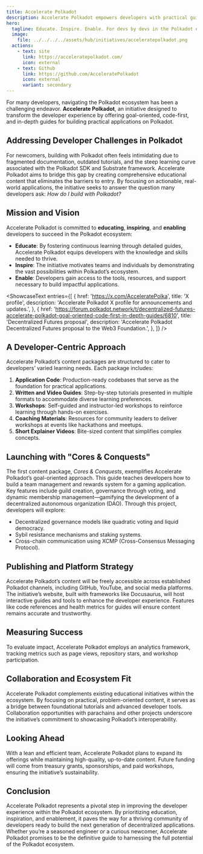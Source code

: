 ```yaml
---
title: Accelerate Polkadot
description: Accelerate Polkadot empowers developers with practical guides, tools, and resources to build applications in the Polkadot ecosystem.
hero:
  tagline: Educate. Inspire. Enable. For devs by devs in the Polkadot ecosystem.
  image: 
    file: ../../../../assets/hub/initiatives/acceleratepolkadot.png
  actions:
    - text: site
      link: https://acceleratepolkadot.com/
      icon: external
    - text: Github
      link: https://github.com/AcceleratePolkadot
      icon: external
      variant: secondary
---
```



For many developers, navigating the Polkadot ecosystem has been a challenging endeavor. **Accelerate Polkadot**, an initiative designed to transform the developer experience by offering goal-oriented, code-first, and in-depth guides for building practical applications on Polkadot.

## Addressing Developer Challenges in Polkadot
For newcomers, building with Polkadot often feels intimidating due to fragmented documentation, outdated tutorials, and the steep learning curve associated with the Polkadot SDK and Substrate framework. Accelerate Polkadot aims to bridge this gap by creating comprehensive educational content that eliminates the barriers to entry. By focusing on actionable, real-world applications, the initiative seeks to answer the question many developers ask: *How do I build with Polkadot?*

## Mission and Vision
Accelerate Polkadot is committed to **educating**, **inspiring**, and **enabling** developers to succeed in the Polkadot ecosystem:
- **Educate**: By fostering continuous learning through detailed guides, Accelerate Polkadot equips developers with the knowledge and skills needed to thrive.
- **Inspire**: The initiative motivates teams and individuals by demonstrating the vast possibilities within Polkadot’s ecosystem.
- **Enable**: Developers gain access to the tools, resources, and support necessary to build impactful applications.

<ShowcaseText
  entries={[
    {
      href: 'https://x.com/AcceleratePolka',
      title: 'X profile',
      description: 'Accelerate Polkadot X profile for announcements and updates.',
    },
    {
      href: 'https://forum.polkadot.network/t/decentralized-futures-accelerate-polkadot-goal-oriented-code-first-in-depth-guides/6810',
      title: 'Decentralized Futures proposal',
      description: 'Accelerate Polkadot Decentralized Futures proposal to the Web3 Foundation.',
    },
  ]}
/>

## A Developer-Centric Approach
Accelerate Polkadot’s content packages are structured to cater to developers’ varied learning needs. Each package includes:

1. **Application Code**: Production-ready codebases that serve as the foundation for practical applications.
2. **Written and Video Guides**: Step-by-step tutorials presented in multiple formats to accommodate diverse learning preferences.
3. **Workshops**: Self-guided and instructor-led workshops to reinforce learning through hands-on exercises.
4. **Coaching Materials**: Resources for community leaders to deliver workshops at events like hackathons and meetups.
5. **Short Explainer Videos**: Bite-sized content that simplifies complex concepts.

## Launching with "Cores & Conquests"
The first content package, *Cores & Conquests*, exemplifies Accelerate Polkadot’s goal-oriented approach. This guide teaches developers how to build a team management and rewards system for a gaming application. Key features include guild creation, governance through voting, and dynamic membership management—gamifying the development of a decentralized autonomous organization (DAO).
Through this project, developers will explore:
- Decentralized governance models like quadratic voting and liquid democracy.
- Sybil resistance mechanisms and staking systems.
- Cross-chain communication using XCMP (Cross-Consensus Messaging Protocol).

## Publishing and Platform Strategy
Accelerate Polkadot’s content will be freely accessible across established Polkadot channels, including GitHub, YouTube, and social media platforms. The initiative’s website, built with frameworks like Docusaurus, will host interactive guides and tools to enhance the developer experience. Features like code references and health metrics for guides will ensure content remains accurate and trustworthy.

## Measuring Success
To evaluate impact, Accelerate Polkadot employs an analytics framework, tracking metrics such as page views, repository stars, and workshop participation. 

## Collaboration and Ecosystem Fit
Accelerate Polkadot complements existing educational initiatives within the ecosystem. By focusing on practical, problem-oriented content, it serves as a bridge between foundational tutorials and advanced developer tools. Collaboration opportunities with parachains and other projects underscore the initiative’s commitment to showcasing Polkadot’s interoperability.

## Looking Ahead
With a lean and efficient team, Accelerate Polkadot plans to expand its offerings while maintaining high-quality, up-to-date content. Future funding will come from treasury grants, sponsorships, and paid workshops, ensuring the initiative’s sustainability.

## Conclusion
Accelerate Polkadot represents a pivotal step in improving the developer experience within the Polkadot ecosystem. By prioritizing education, inspiration, and enablement, it paves the way for a thriving community of developers ready to build the next generation of decentralized applications. Whether you’re a seasoned engineer or a curious newcomer, Accelerate Polkadot promises to be the definitive guide to harnessing the full potential of the Polkadot ecosystem.
